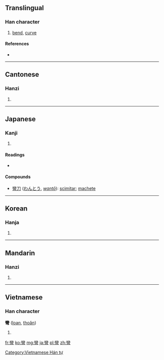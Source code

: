 {{also|弯}}
==Translingual==

===Han character===
{{Han char|rn=57|rad=弓|as=19|sn=22|four=2220<sub>7</sub>|canj=女火弓 (VFN)}}

# [[bend]], [[curve]]

====References====
* {{Han ref|kx=0361.280|dkj=09904|dj=0680.060|hdz=21005.220|uh=5F4E|ud=24398|bh=C573|bd=50547}}

----

==Cantonese==

===Hanzi===
{{yue-hanzi|jyut=|y=waan1|sim=弯}}

# {{defn|lang=yue|sort=弓19}}

----

==Japanese==
===Kanji===
{{ja-kanji|grade=|rs=弓19}}

# {{defn|lang=ja|sort=弓19}}

====Readings====
* {{ja-readings|on=[[わん]] (wan)|kun=[[ひく]] (hiku)}}

====Compounds====
* [[彎刀]] ([[わんとう]], ''[[wantō]]''): [[scimitar]]; [[machete]]

----

==Korean==

===Hanja===
{{ko-hanja|hangeul=만|eumhun=|rv=man|mr=man|y=man}}

# {{defn|lang=ko|sort=弓19}}

----

==Mandarin==

===Hanzi===
{{cmn-hanzi|sim=弯|pin=[[wān]] ([[wan1]])|wg=wan<sup>1</sup>}}

# {{defn|lang=cmn|sort=弓19}}

----

==Vietnamese==

===Han character===
'''彎''' ([[loan]], [[thoăn]])

# {{defn|lang=vi}}

[[Category:Vietnamese Hán tự]]

[[fr:彎]]
[[ko:彎]]
[[mg:彎]]
[[ja:彎]]
[[pl:彎]]
[[zh:彎]]
